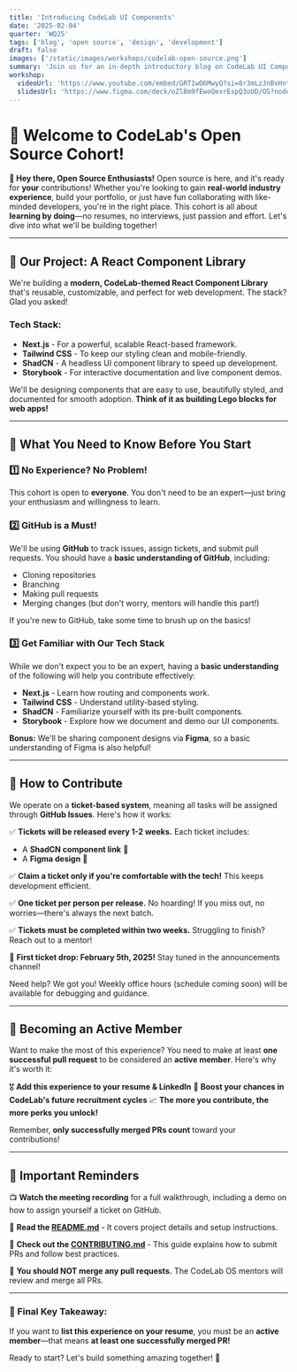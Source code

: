 ```yaml
---
title: 'Introducing CodeLab UI Components'
date: '2025-02-04'
quarter: 'WQ25'
tags: ['blog', 'open source', 'design', 'development']
draft: false
images: ['/static/images/workshops/codelab-open-source.png']
summary: 'Join us for an in-depth introductory blog on CodeLab UI Components, where we explore the project, tech stack, and best practices for contribution.'
workshop:
  videoUrl: 'https://www.youtube.com/embed/GRT1wO6MwyQ?si=8r3mLzJnBvHntYs3'
  slidesUrl: 'https://www.figma.com/deck/oZl8m9fEwoQexrEspQ3oUD/OS?node-id=2021-161&t=vUYl4dw2DFWm5ZgV-1'
---
```

# 🚀 **Welcome to CodeLab's Open Source Cohort!**

**👋 Hey there, Open Source Enthusiasts!** Open source is here, and it's ready for **your** contributions! Whether you're looking to gain **real-world industry experience**, build your portfolio, or just have fun collaborating with like-minded developers, you're in the right place. This cohort is all about **learning by doing**—no resumes, no interviews, just passion and effort. Let's dive into what we'll be building together!

---

## **🎨 Our Project: A React Component Library**

We're building a **modern, CodeLab-themed React Component Library** that's reusable, customizable, and perfect for web development. The stack? Glad you asked!

### **Tech Stack:**

- **Next.js** - For a powerful, scalable React-based framework.
- **Tailwind CSS** - To keep our styling clean and mobile-friendly.
- **ShadCN** - A headless UI component library to speed up development.
- **Storybook** - For interactive documentation and live component demos.

We'll be designing components that are easy to use, beautifully styled, and documented for smooth adoption. **Think of it as building Lego blocks for web apps!** 

---

## **📌 What You Need to Know Before You Start**

### **1️⃣ No Experience? No Problem!**

This cohort is open to **everyone**. You don't need to be an expert—just bring your enthusiasm and willingness to learn.

### **2️⃣ GitHub is a Must!**

We'll be using **GitHub** to track issues, assign tickets, and submit pull requests. You should have a **basic understanding of GitHub**, including:

- Cloning repositories
- Branching
- Making pull requests
- Merging changes (but don't worry, mentors will handle this part!)

If you're new to GitHub, take some time to brush up on the basics!

### **3️⃣ Get Familiar with Our Tech Stack**

While we don't expect you to be an expert, having a **basic understanding** of the following will help you contribute effectively:

- **Next.js** - Learn how routing and components work.
- **Tailwind CSS** - Understand utility-based styling.
- **ShadCN** - Familiarize yourself with its pre-built components.
- **Storybook** - Explore how we document and demo our UI components.

**Bonus:** We'll be sharing component designs via **Figma**, so a basic understanding of Figma is also helpful!

---

## **📌 How to Contribute**

We operate on a **ticket-based system**, meaning all tasks will be assigned through **GitHub Issues**. Here's how it works:

✅ **Tickets will be released every 1-2 weeks.** Each ticket includes:

- A **ShadCN component link** 📌
- A **Figma design** 🎨

✅ **Claim a ticket only if you're comfortable with the tech!** This keeps development efficient.

✅ **One ticket per person per release.** No hoarding! If you miss out, no worries—there's always the next batch.

✅ **Tickets must be completed within two weeks.** Struggling to finish? Reach out to a mentor!

🚀 **First ticket drop: February 5th, 2025!** Stay tuned in the announcements channel!

Need help? We got you! Weekly office hours (schedule coming soon) will be available for debugging and guidance.

---

## **🌟 Becoming an Active Member**

Want to make the most of this experience? You need to make at least **one successful pull request** to be considered an **active member**. Here's why it's worth it:

🎖 **Add this experience to your resume & LinkedIn**
💼 **Boost your chances in CodeLab's future recruitment cycles**
📈 **The more you contribute, the more perks you unlock!**

Remember, **only successfully merged PRs count** toward your contributions!

---

## **📢 Important Reminders**

📺 **Watch the meeting recording** for a full walkthrough, including a demo on how to assign yourself a ticket on GitHub.

📖 **Read the [README.md](https://github.com/Codelab-Davis/codelab-ui-components/blob/main/README.md)** - It covers project details and setup instructions.

📌 **Check out the [CONTRIBUTING.md](https://github.com/Codelab-Davis/codelab-ui-components/blob/main/CONTRIBUTING.md)** - This guide explains how to submit PRs and follow best practices.

🚫 **You should NOT merge any pull requests.** The CodeLab OS mentors will review and merge all PRs.

---

### **🔑 Final Key Takeaway:**

If you want to **list this experience on your resume**, you must be an **active member**—that means **at least one successfully merged PR!**

Ready to start? Let's build something amazing together! 🎉